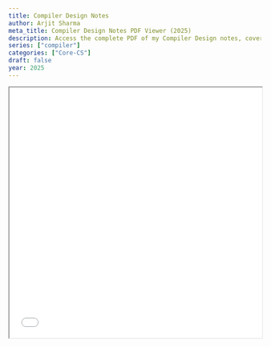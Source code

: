 ```yaml
---
title: Compiler Design Notes
author: Arjit Sharma
meta_title: Compiler Design Notes PDF Viewer (2025)
description: Access the complete PDF of my Compiler Design notes, covering key topics like parsing, lexical analysis, and optimization. A valuable resource for students and developers exploring compiler theory in 2025.
series: ["compiler"]
categories: ["Core-CS"]
draft: false
year: 2025
---
```


<div className="hidden sm:block border rounded-xl shadow-md overflow-hidden my-8">
  <iframe
    src="/pdfs/compilers.pdf#zoom=85"
    width="100%"
    height="500px"
    className="w-full h-[500px] border-none"
    title="Embedded PDF Document"
  />
</div>

<div className="block sm:hidden bg-white border rounded-xl shadow-md p-5 my-8 text-center">
  <div className="text-3xl mb-3">📚</div>
  <p className="text-base text-gray-800 font-medium mb-2">
    Oops! PDF viewing isn't supported well on mobile. 📱
  </p>
  <p className="text-sm text-gray-600 mb-4">
    Tap below to open or download the full notes as a PDF.
  </p>
 <div className="not-prose text-center my-6">
  <a
    href="/pdfs/compilers.pdf"
    target="_blank"
    rel="noopener noreferrer"
    className="inline-block bg-blue-600 text-white text-sm font-semibold px-5 py-2 rounded-full shadow hover:bg-blue-700 transition-colors duration-200"
  >
    🔗 Open PDF Notes
  </a>
</div>



</div>
